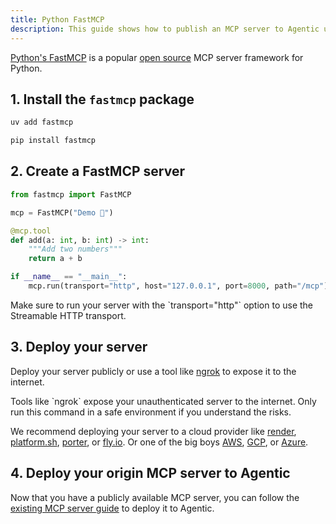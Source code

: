 ```yaml
---
title: Python FastMCP
description: This guide shows how to publish an MCP server to Agentic using the Python fastmcp package.
---
```


[Python's FastMCP](https://gofastmcp.com) is a popular [open source](https://github.com/jlowin/fastmcp) MCP server framework for Python.

## 1. Install the `fastmcp` package

<CodeGroup>

```bash uv
uv add fastmcp
```

```bash pip
pip install fastmcp
```

</CodeGroup>

## 2. Create a FastMCP server

```py server.py
from fastmcp import FastMCP

mcp = FastMCP("Demo 🚀")

@mcp.tool
def add(a: int, b: int) -> int:
    """Add two numbers"""
    return a + b

if __name__ == "__main__":
    mcp.run(transport="http", host="127.0.0.1", port=8000, path="/mcp")
```

<Note>
  Make sure to run your server with the `transport="http"` option to use the
  Streamable HTTP transport.
</Note>

## 3. Deploy your server

Deploy your server publicly or use a tool like [ngrok](https://ngrok.com) to expose it to the internet.

<Warning>
  Tools like `ngrok` expose your unauthenticated server to the internet. Only
  run this command in a safe environment if you understand the risks.
</Warning>

We recommend deploying your server to a cloud provider like [render](https://render.com/docs/deploy-fastapi), [platform.sh](https://docs.platform.sh/languages/python.html), [porter](https://docs.porter.run/guides/fastapi/deploy-fastapi), or [fly.io](https://fly.io/docs/python/frameworks/fastapi/). Or one of the big boys [AWS](https://aws.amazon.com), [GCP](https://cloud.google.com), or [Azure](https://azure.microsoft.com).

## 4. Deploy your origin MCP server to Agentic

Now that you have a publicly available MCP server, you can follow the [existing MCP server guide](/publishing/guides/existing-mcp-server) to deploy it to Agentic.
